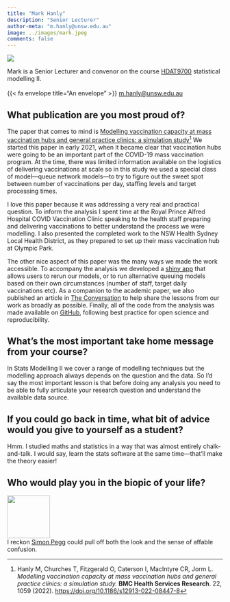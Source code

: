 ```yaml
---
title: "Mark Hanly"
description: "Senior Lecturer"
author-meta: "m.hanly@unsw.edu.au"
image: ../images/mark.jpeg
comments: false
---
```


::: {.aside}

::: {.profilepic}
![](../images/mark.jpeg)
:::

Mark is a Senior Lecturer and convenor on the course [HDAT9700](../courses.html#hdat9700) statistical modelling II.<br><br> {{< fa envelope title="An envelope" >}} <a href="mailto:m.hanly@unsw.edu.au">m.hanly@unsw.edu.au</a>
:::

## What publication are you most proud of?

The paper that comes to mind is [Modelling vaccination capacity at mass vaccination hubs and general practice clinics: a simulation study](https://doi.org/10.1186/s12913-022-08447-8)[^1] We started this paper in early 2021, when it became clear that vaccination hubs were going to be an important part of the COVID-19 mass vaccination program. At the time, there was limited information available on the logistics of delivering vaccinations at scale so in this study we used a special class of model---queue network models---to try to figure out the sweet spot between number of vaccinations per day, staffing levels and target processing times. 

I love this paper because it was addressing a very real and practical question. To inform the analysis I spent time at the Royal Prince Alfred Hospital COVID Vaccination Clinic speaking to the health staff preparing and delivering vaccinations to better understand the process we were modelling. I also presented the completed work to the NSW Health Sydney Local Health District, as they prepared to set up their mass vaccination hub at Olympic Park.

The other nice aspect of this paper was the many ways we made the work accessible. To accompany the analysis we developed a [shiny app](https://cbdrh.shinyapps.io/queueSim/) that allows users to rerun our models, or to run alternative queuing models based on their own circumstances (number of staff, target daily vaccinations etc). As a companion to the academic paper, we also published an article in [The Conversation](https://theconversation.com/australian-vaccine-rollout-needs-all-hands-on-deck-after-the-latest-astrazeneca-news-mass-vaccination-hubs-included-158519) to help share the lessons from our work as broadly as possible. Finally, all of the code from the analysis was made available on [GitHub](https://github.com/CBDRH/vaccineQueue/), following best practice for open science and reproducibility. 

[^1]: Hanly M, Churches T, Fitzgerald O, Caterson I, MacIntyre CR, Jorm L. _Modelling vaccination capacity at mass vaccination hubs and general practice clinics: a simulation study._ **BMC Health Services Research**. 22, 1059 (2022). [https://doi.org/10.1186/s12913-022-08447-8](https://doi.org/10.1186/s12913-022-08447-8)


## What’s the most important take home message from your course?

In Stats Modelling II we cover a range of modelling techniques but the modelling approach always depends on the question and the data. So I'd say the most important lesson is that before doing any analysis you need to be able to fully articulate your research question and understand the available data source. 

## If you could go back in time, what bit of advice would you give to yourself as a student?
Hmm. I studied maths and statistics in a way that was almost entirely chalk-and-talk. I would say, learn the stats software at the same time---that'll make the theory easier!


## Who would play you in the biopic of your life?

<div class="grid-container-200">

  <div class="item1-200">
  <img src="https://m.media-amazon.com/images/M/MV5BNzMwODE1NjA3OV5BMl5BanBnXkFtZTgwNTY5MzM2OTE@._V1_FMjpg_UX427_.jpg" width="100">
  </div>
  
  <div class="item2-200">
  I reckon [Simon Pegg](https://www.imdb.com/name/nm0670408/) could pull off both the look and the sense of affable confusion. 
  </div>
  
</div>





